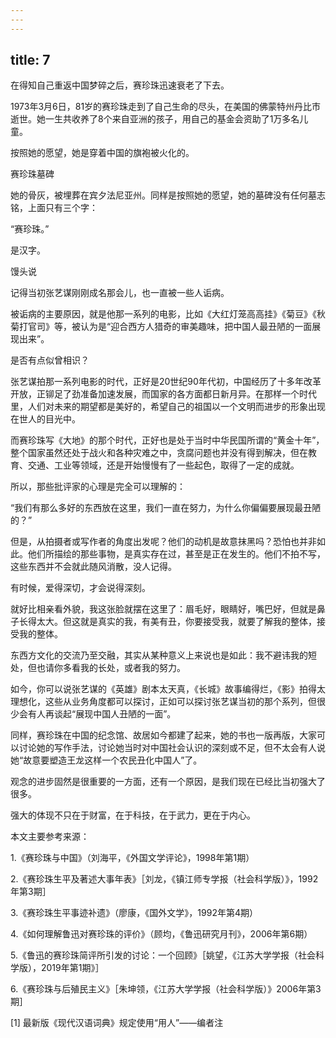 ```yaml
---
---
---
```

title: 7
---



在得知自己重返中国梦碎之后，赛珍珠迅速衰老了下去。

1973年3月6日，81岁的赛珍珠走到了自己生命的尽头，在美国的佛蒙特州丹比市逝世。她一生共收养了8个来自亚洲的孩子，用自己的基金会资助了1万多名儿童。

按照她的愿望，她是穿着中国的旗袍被火化的。

赛珍珠墓碑



她的骨灰，被埋葬在宾夕法尼亚州。同样是按照她的愿望，她的墓碑没有任何墓志铭，上面只有三个字：

“赛珍珠。”

是汉字。

馒头说

记得当初张艺谋刚刚成名那会儿，也一直被一些人诟病。

被诟病的主要原因，就是他那一系列的电影，比如《大红灯笼高高挂》《菊豆》《秋菊打官司》等，被认为是“迎合西方人猎奇的审美趣味，把中国人最丑陋的一面展现出来”。

是否有点似曾相识？

张艺谋拍那一系列电影的时代，正好是20世纪90年代初，中国经历了十多年改革开放，正铆足了劲准备加速发展，而国家的各方面都日新月异。在那样一个时代里，人们对未来的期望都是美好的，希望自己的祖国以一个文明而进步的形象出现在世人的目光中。

而赛珍珠写《大地》的那个时代，正好也是处于当时中华民国所谓的“黄金十年”，整个国家虽然还处于战火和各种灾难之中，贪腐问题也并没有得到解决，但在教育、交通、工业等领域，还是开始慢慢有了一些起色，取得了一定的成就。

所以，那些批评家的心理是完全可以理解的：

“我们有那么多好的东西放在这里，我们一直在努力，为什么你偏偏要展现最丑陋的？”

但是，从拍摄者或写作者的角度出发呢？他们的动机是故意抹黑吗？恐怕也并非如此。他们所描绘的那些事物，是真实存在过，甚至是正在发生的。他们不拍不写，这些东西并不会就此随风消散，没人记得。

有时候，爱得深切，才会说得深刻。

就好比相亲看外貌，我这张脸就摆在这里了：眉毛好，眼睛好，嘴巴好，但就是鼻子长得太大。但这就是真实的我，有美有丑，你要接受我，就要了解我的整体，接受我的整体。

东西方文化的交流乃至交融，其实从某种意义上来说也是如此：我不避讳我的短处，但也请你多看我的长处，或者我的努力。

如今，你可以说张艺谋的《英雄》剧本太天真，《长城》故事编得烂，《影》拍得太理想化，这些从业务角度都可以探讨，正如可以探讨张艺谋当初的那个系列，但很少会有人再谈起“展现中国人丑陋的一面”。

同样，赛珍珠在中国的纪念馆、故居如今都建了起来，她的书也一版再版，大家可以讨论她的写作手法，讨论她当时对中国社会认识的深刻或不足，但不太会有人说她“故意要塑造王龙这样一个农民丑化中国人”了。

观念的进步固然是很重要的一方面，还有一个原因，是我们现在已经比当初强大了很多。

强大的体现不只在于财富，在于科技，在于武力，更在于内心。

本文主要参考来源：

1.《赛珍珠与中国》（刘海平，《外国文学评论》，1998年第1期）

2.《赛珍珠生平及著述大事年表》［刘龙，《镇江师专学报（社会科学版）》，1992年第3期］

3.《赛珍珠生平事迹补遗》（廖康，《国外文学》，1992年第4期）

4.《如何理解鲁迅对赛珍珠的评价》（顾均，《鲁迅研究月刊》，2006年第6期）

5.《鲁迅的赛珍珠简评所引发的讨论：一个回顾》［姚望，《江苏大学学报（社会科学版），2019年第1期》］

6.《赛珍珠与后殖民主义》［朱坤领，《江苏大学学报（社会科学版）》2006年第3期］

[1] 最新版《现代汉语词典》规定使用“用人”——编者注